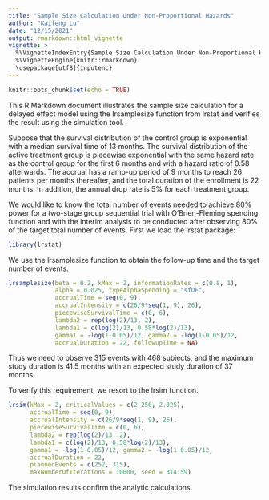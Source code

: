 ```yaml
---
title: "Sample Size Calculation Under Non-Proportional Hazards"
author: "Kaifeng Lu"
date: "12/15/2021"
output: rmarkdown::html_vignette
vignette: >
  %\VignetteIndexEntry{Sample Size Calculation Under Non-Proportional Hazards}
  %\VignetteEngine{knitr::rmarkdown}
  \usepackage[utf8]{inputenc}
---
```


```r
knitr::opts_chunk$set(echo = TRUE)
```

This R Markdown document illustrates the sample size calculation for a delayed effect model using the lrsamplesize function from lrstat and verifies the result using the simulation tool.

Suppose that the survival distribution of the control group is exponential with a median survival time of 13 months. The survival distribution of the active treatment group is piecewise exponential with the same hazard rate as the control group for the first 6 months and with a hazard ratio of 0.58 afterwards. The accrual has a ramp-up period of 9 months to reach 26 patients per months thereafter, and the total duration of the enrollment is 22 months. In addition, the annual drop rate is 5% for each treatment group.

We would like to know the total number of events needed to achieve 80% power for a two-stage group sequential trial with O'Brien-Fleming spending function and with the interim analysis to be conducted after observing 80% of the target total number of events. First we load the lrstat package:
```r
library(lrstat)
```

We use the lrsamplesize function to obtain the follow-up time and the target number of events.
```r
lrsamplesize(beta = 0.2, kMax = 2, informationRates = c(0.8, 1),
             alpha = 0.025, typeAlphaSpending = "sfOF", 
             accrualTime = seq(0, 9),
             accrualIntensity = c(26/9*seq(1, 9), 26),
             piecewiseSurvivalTime = c(0, 6),
             lambda2 = rep(log(2)/13, 2),
             lambda1 = c(log(2)/13, 0.58*log(2)/13),
             gamma1 = -log(1-0.05)/12, gamma2 = -log(1-0.05)/12,
             accrualDuration = 22, followupTime = NA)
```

Thus we need to observe 315 events with 468 subjects, and the maximum study duration is 41.5 months with an expected study duration of 37 months.

To verify this requirement, we resort to the lrsim function.
```r
lrsim(kMax = 2, criticalValues = c(2.250, 2.025), 
      accrualTime = seq(0, 9),
      accrualIntensity = c(26/9*seq(1, 9), 26),
      piecewiseSurvivalTime = c(0, 6),
      lambda2 = rep(log(2)/13, 2),
      lambda1 = c(log(2)/13, 0.58*log(2)/13),
      gamma1 = -log(1-0.05)/12, gamma2 = -log(1-0.05)/12,
      accrualDuration = 22,
      plannedEvents = c(252, 315), 
      maxNumberOfIterations = 10000, seed = 314159)
```

The simulation results confirm the analytic calculations.
